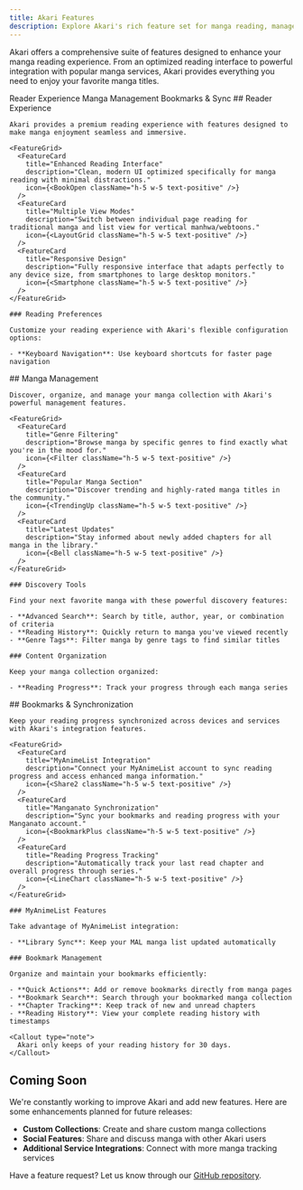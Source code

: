 ```yaml
---
title: Akari Features
description: Explore Akari's rich feature set for manga reading, management, and synchronization
---
```


Akari offers a comprehensive suite of features designed to enhance your manga reading experience. From an optimized reading interface to powerful integration with popular manga services, Akari provides everything you need to enjoy your favorite manga titles.

<Tabs defaultTab="reader">
  <TabList>
    <TabTrigger id="reader">Reader Experience</TabTrigger>
    <TabTrigger id="management">Manga Management</TabTrigger>
    <TabTrigger id="sync">Bookmarks & Sync</TabTrigger>
  </TabList>

  <TabContent id="reader">
    ## Reader Experience

    Akari provides a premium reading experience with features designed to make manga enjoyment seamless and immersive.

    <FeatureGrid>
      <FeatureCard
        title="Enhanced Reading Interface"
        description="Clean, modern UI optimized specifically for manga reading with minimal distractions."
        icon={<BookOpen className="h-5 w-5 text-positive" />}
      />
      <FeatureCard
        title="Multiple View Modes"
        description="Switch between individual page reading for traditional manga and list view for vertical manhwa/webtoons."
        icon={<LayoutGrid className="h-5 w-5 text-positive" />}
      />
      <FeatureCard
        title="Responsive Design"
        description="Fully responsive interface that adapts perfectly to any device size, from smartphones to large desktop monitors."
        icon={<Smartphone className="h-5 w-5 text-positive" />}
      />
    </FeatureGrid>

    ### Reading Preferences

    Customize your reading experience with Akari's flexible configuration options:

    - **Keyboard Navigation**: Use keyboard shortcuts for faster page navigation

  </TabContent>

  <TabContent id="management">
    ## Manga Management

    Discover, organize, and manage your manga collection with Akari's powerful management features.

    <FeatureGrid>
      <FeatureCard
        title="Genre Filtering"
        description="Browse manga by specific genres to find exactly what you're in the mood for."
        icon={<Filter className="h-5 w-5 text-positive" />}
      />
      <FeatureCard
        title="Popular Manga Section"
        description="Discover trending and highly-rated manga titles in the community."
        icon={<TrendingUp className="h-5 w-5 text-positive" />}
      />
      <FeatureCard
        title="Latest Updates"
        description="Stay informed about newly added chapters for all manga in the library."
        icon={<Bell className="h-5 w-5 text-positive" />}
      />
    </FeatureGrid>

    ### Discovery Tools

    Find your next favorite manga with these powerful discovery features:

    - **Advanced Search**: Search by title, author, year, or combination of criteria
    - **Reading History**: Quickly return to manga you've viewed recently
    - **Genre Tags**: Filter manga by genre tags to find similar titles

    ### Content Organization

    Keep your manga collection organized:

    - **Reading Progress**: Track your progress through each manga series

  </TabContent>

  <TabContent id="sync">
    ## Bookmarks & Synchronization

    Keep your reading progress synchronized across devices and services with Akari's integration features.

    <FeatureGrid>
      <FeatureCard
        title="MyAnimeList Integration"
        description="Connect your MyAnimeList account to sync reading progress and access enhanced manga information."
        icon={<Share2 className="h-5 w-5 text-positive" />}
      />
      <FeatureCard
        title="Manganato Synchronization"
        description="Sync your bookmarks and reading progress with your Manganato account."
        icon={<BookmarkPlus className="h-5 w-5 text-positive" />}
      />
      <FeatureCard
        title="Reading Progress Tracking"
        description="Automatically track your last read chapter and overall progress through series."
        icon={<LineChart className="h-5 w-5 text-positive" />}
      />
    </FeatureGrid>

    ### MyAnimeList Features

    Take advantage of MyAnimeList integration:

    - **Library Sync**: Keep your MAL manga list updated automatically

    ### Bookmark Management

    Organize and maintain your bookmarks efficiently:

    - **Quick Actions**: Add or remove bookmarks directly from manga pages
    - **Bookmark Search**: Search through your bookmarked manga collection
    - **Chapter Tracking**: Keep track of new and unread chapters
    - **Reading History**: View your complete reading history with timestamps

    <Callout type="note">
      Akari only keeps of your reading history for 30 days.
    </Callout>

  </TabContent>
</Tabs>

## Coming Soon

We're constantly working to improve Akari and add new features. Here are some enhancements planned for future releases:

-   **Custom Collections**: Create and share custom manga collections
-   **Social Features**: Share and discuss manga with other Akari users
-   **Additional Service Integrations**: Connect with more manga tracking services

Have a feature request? Let us know through our [GitHub repository](https://github.com/sn0w12/Akari/issues).
